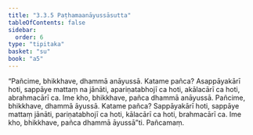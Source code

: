 ```yaml
---
title: "3.3.5 Paṭhamaanāyussāsutta"
tableOfContents: false
sidebar:
  order: 6
type: "tipitaka"
basket: "su"
book: "a5"
---
```



<DynamicBreadcrumb />

<Division number="125" book="a5">

<Paragraph number="713" book="a5">
“Pañcime, bhikkhave, dhammā anāyussā. Katame pañca? Asappāyakārī hoti, sappāye mattaṃ na jānāti, apariṇatabhojī ca hoti, akālacārī ca hoti, abrahmacārī ca. Ime kho, bhikkhave, pañca dhammā anāyussā.
</Paragraph>

<Paragraph number="714" book="a5">
Pañcime, bhikkhave, dhammā āyussā. Katame pañca? Sappāyakārī hoti, sappāye mattaṃ jānāti, pariṇatabhojī ca hoti, kālacārī ca hoti, brahmacārī ca. Ime kho, bhikkhave, pañca dhammā āyussā”ti.

</Paragraph>
</Division>

<Paragraph number="715" type="center" book="a5">
Pañcamaṃ.
</Paragraph>